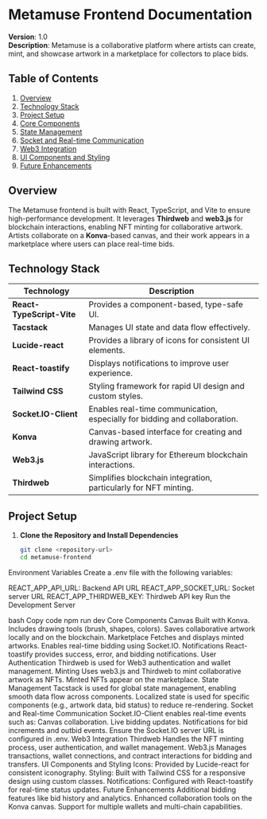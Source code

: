 # Metamuse Frontend Documentation

**Version**: 1.0  
**Description**: Metamuse is a collaborative platform where artists can create, mint, and showcase artwork in a marketplace for collectors to place bids.

## Table of Contents
1. [Overview](#overview)
2. [Technology Stack](#technology-stack)
3. [Project Setup](#project-setup)
4. [Core Components](#core-components)
5. [State Management](#state-management)
6. [Socket and Real-time Communication](#socket-and-real-time-communication)
7. [Web3 Integration](#web3-integration)
8. [UI Components and Styling](#ui-components-and-styling)
9. [Future Enhancements](#future-enhancements)

## Overview

The Metamuse frontend is built with React, TypeScript, and Vite to ensure high-performance development. It leverages **Thirdweb** and **web3.js** for blockchain interactions, enabling NFT minting for collaborative artwork. Artists collaborate on a **Konva**-based canvas, and their work appears in a marketplace where users can place real-time bids.

## Technology Stack

| Technology             | Description                                                                           |
| ---------------------- | ------------------------------------------------------------------------------------- |
| **React-TypeScript-Vite** | Provides a component-based, type-safe UI.                                          |
| **Tacstack**           | Manages UI state and data flow effectively.                                           |
| **Lucide-react**       | Provides a library of icons for consistent UI elements.                               |
| **React-toastify**     | Displays notifications to improve user experience.                                    |
| **Tailwind CSS**       | Styling framework for rapid UI design and custom styles.                              |
| **Socket.IO-Client**   | Enables real-time communication, especially for bidding and collaboration.            |
| **Konva**              | Canvas-based interface for creating and drawing artwork.                              |
| **Web3.js**            | JavaScript library for Ethereum blockchain interactions.                              |
| **Thirdweb**           | Simplifies blockchain integration, particularly for NFT minting.                     |

## Project Setup

1. **Clone the Repository and Install Dependencies**
   ```bash
   git clone <repository-url>
   cd metamuse-frontend

 Environment Variables
Create a .env file with the following variables:

REACT_APP_API_URL: Backend API URL
REACT_APP_SOCKET_URL: Socket server URL
REACT_APP_THIRDWEB_KEY: Thirdweb API key
Run the Development Server

bash
Copy code
npm run dev
Core Components
Canvas
Built with Konva.
Includes drawing tools (brush, shapes, colors).
Saves collaborative artwork locally and on the blockchain.
Marketplace
Fetches and displays minted artworks.
Enables real-time bidding using Socket.IO.
Notifications
React-toastify provides success, error, and bidding notifications.
User Authentication
Thirdweb is used for Web3 authentication and wallet management.
Minting
Uses web3.js and Thirdweb to mint collaborative artwork as NFTs.
Minted NFTs appear on the marketplace.
State Management
Tacstack is used for global state management, enabling smooth data flow across components.
Localized state is used for specific components (e.g., artwork data, bid status) to reduce re-rendering.
Socket and Real-time Communication
Socket.IO-Client enables real-time events such as:
Canvas collaboration.
Live bidding updates.
Notifications for bid increments and outbid events.
Ensure the Socket.IO server URL is configured in .env.
Web3 Integration
Thirdweb
Handles the NFT minting process, user authentication, and wallet management.
Web3.js
Manages transactions, wallet connections, and contract interactions for bidding and transfers.
UI Components and Styling
Icons: Provided by Lucide-react for consistent iconography.
Styling: Built with Tailwind CSS for a responsive design using custom classes.
Notifications: Configured with React-toastify for real-time status updates.
Future Enhancements
Additional bidding features like bid history and analytics.
Enhanced collaboration tools on the Konva canvas.
Support for multiple wallets and multi-chain capabilities.

